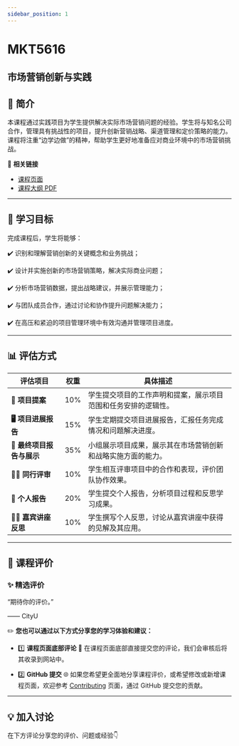 ```yaml
---
sidebar_position: 1
---
```


# MKT5616
## 市场营销创新与实践

## **📘 简介**
本课程通过实践项目为学生提供解决实际市场营销问题的经验。学生将与知名公司合作，管理具有挑战性的项目，提升创新营销战略、渠道管理和定价策略的能力。课程将注重“边学边做”的精神，帮助学生更好地准备应对商业环境中的市场营销挑战。

🔗 **相关链接**
- [课程页面](https://www.cityu.edu.hk/catalogue/pg/202425/course/MKT5616.htm)
- [课程大纲 PDF](https://www.cityu.edu.hk/catalogue/pg/202425/course/MKT5616.pdf)

---

## **🎯 学习目标**

完成课程后，学生将能够：

✔️ 识别和理解营销创新的关键概念和业务挑战；

✔️ 设计并实施创新的市场营销策略，解决实际商业问题；

✔️ 分析市场营销数据，提出战略建议，并展示管理能力；

✔️ 与团队成员合作，通过讨论和协作提升问题解决能力；

✔️ 在高压和紧迫的项目管理环境中有效沟通并管理项目进度。

---

## **📊 评估方式**

| **评估项目**          | **权重** | **具体描述**                                                                                       |
|----------------------|---------|---------------------------------------------------------------------------------------------------|
| **📝 项目提案**       | 10%     | 学生提交项目的工作声明和提案，展示项目范围和任务安排的逻辑性。                                   |
| **🖥️ 项目进展报告**  | 15%     | 学生定期提交项目进展报告，汇报任务完成情况和问题解决进度。                                         |
| **📄 最终项目报告与展示** | 35%     | 小组展示项目成果，展示其在市场营销创新和战略实施方面的能力。                                     |
| **🧑‍💻 同行评审**     | 10%     | 学生相互评审项目中的合作和表现，评价团队协作效果。                                                 |
| **📝 个人报告**       | 20%     | 学生提交个人报告，分析项目过程和反思学习成果。                                                     |
| **🧑‍💻 嘉宾讲座反思** | 10%     | 学生撰写个人反思，讨论从嘉宾讲座中获得的见解及其应用。                                              |

---

## **💬 课程评价**

### ✨ **精选评价**
<div className={commentStyles.commentBox}>
    <p className={commentStyles.commentText}>
        “期待你的评价。”
    </p>
    <p className={commentStyles.commentAuthor}>—— CityU</p>
</div>

✏️ **您也可以通过以下方式分享您的学习体验和建议：**

- 1️⃣ **课程页面底部评论**
💬 在课程页面底部直接提交您的评论，我们会审核后将其收录到网站中。

- 2️⃣ **GitHub 提交**
🌐 如果您希望更全面地分享课程评价，或希望修改或新增课程页面，欢迎参考 [Contributing](https://penjc.github.io/cityU-navigator/contributing) 页面，通过 GitHub 提交您的贡献。

---

## **💡 加入讨论**

在下方评论分享您的评价、问题或经验👇
<Utterances />